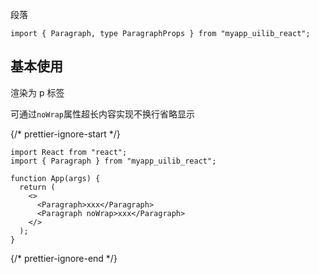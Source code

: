 
<Meta of={ParagraphStories} />

<Title>\<Paragraph></Title>

<Subtitle>段落</Subtitle>

```tsx
import { Paragraph, type ParagraphProps } from "myapp_uilib_react";
```

<Controls />

## 基本使用

渲染为 p 标签

可通过`noWrap`属性超长内容实现不换行省略显示

{/* prettier-ignore-start */}
```tsx
import React from "react";
import { Paragraph } from "myapp_uilib_react";

function App(args) {
  return (
    <>
      <Paragraph>xxx</Paragraph>
      <Paragraph noWrap>xxx</Paragraph>
    </>
  );
}
```
{/* prettier-ignore-end */}
